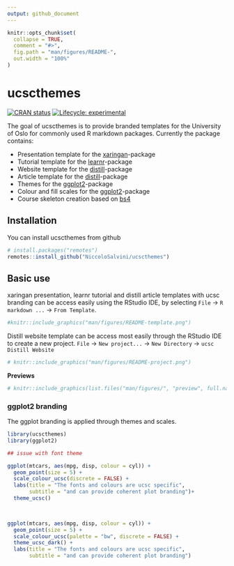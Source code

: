 ```yaml
---
output: github_document
---
```


<!-- README.md is generated from README.Rmd. Please edit that file -->

```r
knitr::opts_chunk$set(
  collapse = TRUE,
  comment = "#>",
  fig.path = "man/figures/README-",
  out.width = "100%"
)
```

# ucscthemes

<!-- badges: start -->
[![CRAN status](https://www.r-pkg.org/badges/version/ucscthemes)](https://CRAN.R-project.org/package=ucscthemes)
[![Lifecycle: experimental](https://img.shields.io/badge/lifecycle-experimental-orange.svg)](https://lifecycle.r-lib.org/articles/stages.html#experimental)
<!-- badges: end -->

The goal of ucscthemes is to provide branded templates for the University of Oslo for commonly used R markdown packages. 
Currently the package contains:

- Presentation template for the [xaringan](https://slides.yihui.org/xaringan/#1)-package    
- Tutorial template for the [learnr](https://rstudio.github.io/learnr/)-package  
- Website template for the [distill](https://rstudio.github.io/distill/website.html)-package   
- Article template for the [distill](https://rstudio.github.io/distill/basics.html)-package   
- Themes for the [ggplot2](https://ggplot2.tidyverse.org/)-package  
- Colour and fill scales for the [ggplot2](https://ggplot2.tidyverse.org/)-package
- Course skeleton creation based on [bs4](https://pkgs.rstudio.com/bookdown/reference/bs4_book.html)

## Installation
You can install ucscthemes from github
```r
# install.packages("remotes")
remotes::install_github("NiccoloSalvini/ucscthemes")
```

<!-- You can install the released version of ucscthemes from [CRAN](https://CRAN.R-project.org) with: -->

<!-- ``` r -->
<!-- install.packages("ucscthemes") -->
<!-- ``` -->

## Basic use

xaringan presentation, learnr tutorial and distill article templates with ucsc branding can be access easily using the RStudio IDE, by selecting `File` -> `R markdown ...` -> `From Template`.


```r
#knitr::include_graphics("man/figures/README-template.png")
```

Distill website template can be access most easily through the RStudio IDE to create a new project.
`File` -> `New project...` -> `New Directory` -> `ucsc Distill Website`

```r
# knitr::include_graphics("man/figures/README-project.png")
```

**Previews**

<div style="text-align: center;">
```r
# knitr::include_graphics(list.files("man/figures/", "preview", full.names = TRUE))
```
</div>

### ggplot2 branding

The ggplot branding is applied through themes and scales.

```r
library(ucscthemes)
library(ggplot2)

## issue with font theme

ggplot(mtcars, aes(mpg, disp, colour = cyl)) +
  geom_point(size = 5) +
  scale_colour_ucsc(discrete = FALSE) +
  labs(title = "The fonts and colours are ucsc specific",
       subtitle = "and can provide coherent plot branding")+
  theme_ucsc()

  

ggplot(mtcars, aes(mpg, disp, colour = cyl)) +
  geom_point(size = 5) +
  scale_colour_ucsc(palette = "bw", discrete = FALSE) +
  theme_ucsc_dark() +
  labs(title = "The fonts and colours are ucsc specific",
       subtitle = "and can provide coherent plot branding")

```
